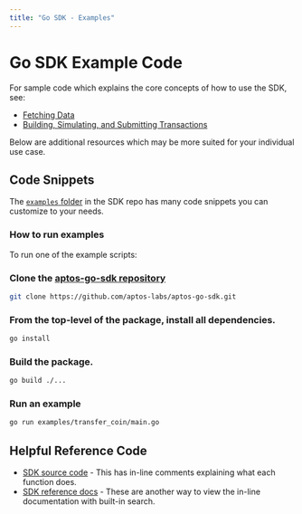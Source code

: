 ```yaml
---
title: "Go SDK - Examples"
---
```



# Go SDK Example Code

For sample code which explains the core concepts of how to use the SDK, see:
 - [Fetching Data](fetch-data-via-sdk.mdx)
 - [Building, Simulating, and Submitting Transactions](building-transactions.mdx)

Below are additional resources which may be more suited for your individual use case.

## Code Snippets

The [`examples` folder](https://github.com/aptos-labs/aptos-go-sdk/tree/main/examples)
in the SDK repo has many code snippets you can customize to your needs.

### How to run examples

To run one of the example scripts:
<Steps>
  ### Clone the [aptos-go-sdk repository](https://github.com/aptos-labs/aptos-go-sdk)

  ```bash filename="Terminal"
  git clone https://github.com/aptos-labs/aptos-go-sdk.git
  ```

  ### From the top-level of the package, install all dependencies.

  ```bash filename="Terminal"
  go install
  ```

  ### Build the package.

  ```bash filename="Terminal"
  go build ./...
  ```

  ### Run an example

  ```bash filename="Terminal"
  go run examples/transfer_coin/main.go
  ```
</Steps>

## Helpful Reference Code

 - [SDK source code](https://github.com/aptos-labs/aptos-go-sdk/tree/main) - This has in-line comments explaining what each function does.
 - [SDK reference docs](https://pkg.go.dev/github.com/aptos-labs/aptos-go-sdk) - These are another way to view the in-line documentation with built-in search.
